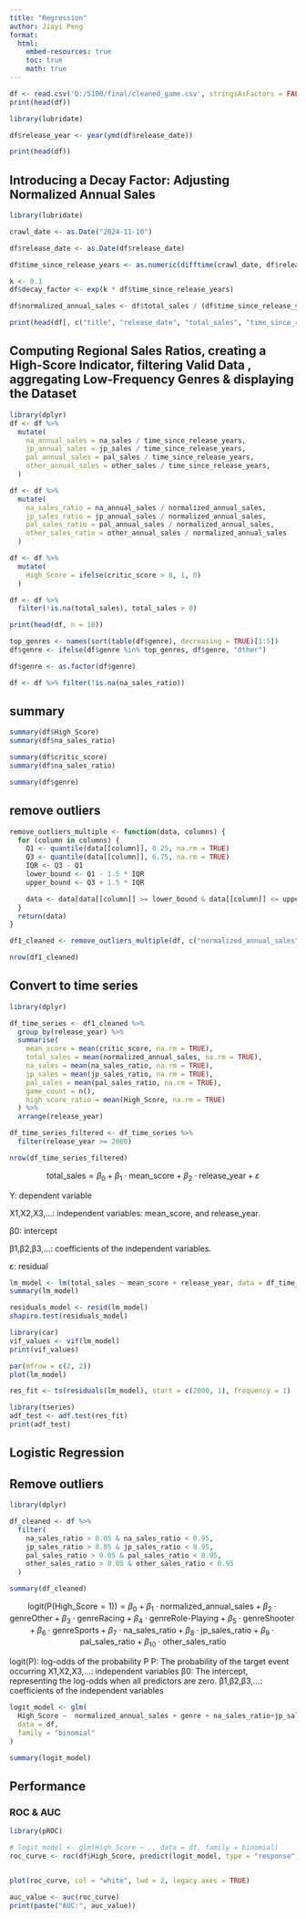 ```yaml
---
title: "Regression"
author: Jiayi Peng
format:
  html:
    embed-resources: true
    toc: true
    math: true
---
```



```r
df <- read.csv('D:/5100/final/cleaned_game.csv', stringsAsFactors = FALSE)
print(head(df))
```

```r
library(lubridate)

df$release_year <- year(ymd(df$release_date))

print(head(df))
```

## Introducing a Decay Factor: Adjusting Normalized Annual Sales

```r
library(lubridate)

crawl_date <- as.Date("2024-11-10")

df$release_date <- as.Date(df$release_date)

df$time_since_release_years <- as.numeric(difftime(crawl_date, df$release_date, units = "days")) / 365

k <- 0.1
df$decay_factor <- exp(k * df$time_since_release_years)

df$normalized_annual_sales <- df$total_sales / (df$time_since_release_years * df$decay_factor)

print(head(df[, c("title", "release_date", "total_sales", "time_since_release_years", "normalized_annual_sales")]))
```

## Computing Regional Sales Ratios, creating a High-Score Indicator, filtering Valid Data , aggregating Low-Frequency Genres & displaying the Dataset

```r
library(dplyr)
df <- df %>%
  mutate(
    na_annual_sales = na_sales / time_since_release_years,
    jp_annual_sales = jp_sales / time_since_release_years,
    pal_annual_sales = pal_sales / time_since_release_years,
    other_annual_sales = other_sales / time_since_release_years,
  )

df <- df %>%
  mutate(
    na_sales_ratio = na_annual_sales / normalized_annual_sales,
    jp_sales_ratio = jp_annual_sales / normalized_annual_sales,
    pal_sales_ratio = pal_annual_sales / normalized_annual_sales,
    other_sales_ratio = other_annual_sales / normalized_annual_sales
  )

df <- df %>%
  mutate(
    High_Score = ifelse(critic_score > 8, 1, 0)
  )

df <- df %>%
  filter(!is.na(total_sales), total_sales > 0)
```

```r
print(head(df, n = 10))
```

```r
top_genres <- names(sort(table(df$genre), decreasing = TRUE)[1:5])
df$genre <- ifelse(df$genre %in% top_genres, df$genre, "Other")

df$genre <- as.factor(df$genre)
```

```r
df <- df %>% filter(!is.na(na_sales_ratio))
```

## summary

```r
summary(df$High_Score)
summary(df$na_sales_ratio)

summary(df$critic_score)
summary(df$na_sales_ratio)

summary(df$genre)

```

## remove outliers

```r
remove_outliers_multiple <- function(data, columns) {
  for (column in columns) {
    Q1 <- quantile(data[[column]], 0.25, na.rm = TRUE)
    Q3 <- quantile(data[[column]], 0.75, na.rm = TRUE)
    IQR <- Q3 - Q1
    lower_bound <- Q1 - 1.5 * IQR
    upper_bound <- Q3 + 1.5 * IQR

    data <- data[data[[column]] >= lower_bound & data[[column]] <= upper_bound, ]
  }
  return(data)
}

df1_cleaned <- remove_outliers_multiple(df, c("normalized_annual_sales", "critic_score"))

nrow(df1_cleaned)
```

## Convert to time series

```r
library(dplyr)

df_time_series <- df1_cleaned %>%
  group_by(release_year) %>%
  summarise(
    mean_score = mean(critic_score, na.rm = TRUE), 
    total_sales = mean(normalized_annual_sales, na.rm = TRUE), 
    na_sales = mean(na_sales_ratio, na.rm = TRUE),
    jp_sales = mean(jp_sales_ratio, na.rm = TRUE),
    pal_sales = mean(pal_sales_ratio, na.rm = TRUE),
    game_count = n(),
    high_score_ratio = mean(High_Score, na.rm = TRUE)
  ) %>%
  arrange(release_year) 

df_time_series_filtered <- df_time_series %>%
  filter(release_year >= 2000)

nrow(df_time_series_filtered)
```

$$
\mathrm{total\_sales} = \beta_0 + \beta_1 \cdot \mathrm{mean\_score} + \beta_2 \cdot \mathrm{release\_year} + \varepsilon
$$

Y: dependent variable

X1,X2,X3,…: independent variables: mean_score, and release_year.

β0​: intercept

β1,β2,β3,…: coefficients of the independent variables.

ε: residual

```r
lm_model <- lm(total_sales ~ mean_score + release_year, data = df_time_series_filtered)
summary(lm_model)

residuals_model <- resid(lm_model)
shapiro.test(residuals_model)
```

```r
library(car)
vif_values <- vif(lm_model)
print(vif_values)
```

```r
par(mfrow = c(2, 2))
plot(lm_model)
```

```r
res_fit <- ts(residuals(lm_model), start = c(2000, 1), frequency = 1)

library(tseries)
adf_test <- adf.test(res_fit)
print(adf_test)

```

## Logistic Regression
## Remove outliers

```r
library(dplyr)

df_cleaned <- df %>%
  filter(
    na_sales_ratio > 0.05 & na_sales_ratio < 0.95,
    jp_sales_ratio > 0.05 & jp_sales_ratio < 0.95,
    pal_sales_ratio > 0.05 & pal_sales_ratio < 0.95,
    other_sales_ratio > 0.05 & other_sales_ratio < 0.95
  )

summary(df_cleaned)
```

$$
\mathrm{logit}(\mathrm{P(High\_Score = 1)}) = \beta_0 + \beta_1 \cdot \mathrm{normalized\_annual\_sales} + 
\beta_2 \cdot \mathrm{genreOther} + 
\beta_3 \cdot \mathrm{genreRacing} + 
\beta_4 \cdot \mathrm{genreRole\text{-}Playing} + 
\beta_5 \cdot \mathrm{genreShooter} + 
\beta_6 \cdot \mathrm{genreSports} + 
\beta_7 \cdot \mathrm{na\_sales\_ratio} + 
\beta_8 \cdot \mathrm{jp\_sales\_ratio} + 
\beta_9 \cdot \mathrm{pal\_sales\_ratio} + 
\beta_{10} \cdot \mathrm{other\_sales\_ratio}
$$

logit(P): log-odds of the probability P
P: The probability of the target event occurring
X1​,X2​,X3​,…: independent variables
β0​: The intercept, representing the log-odds when all predictors are zero.
β1,β2,β3,…: coefficients of the independent variables

```r
logit_model <- glm(
  High_Score ~  normalized_annual_sales + genre + na_sales_ratio+jp_sales_ratio+pal_sales_ratio+other_sales_ratio,
  data = df,
  family = "binomial"
)

summary(logit_model)
```

## Performance
### ROC & AUC

```r
library(pROC)

# logit_model <- glm(High_Score ~ ., data = df, family = binomial)
roc_curve <- roc(df$High_Score, predict(logit_model, type = "response"))


plot(roc_curve, col = "white", lwd = 2, legacy.axes = TRUE)

auc_value <- auc(roc_curve)
print(paste("AUC:", auc_value))

```
